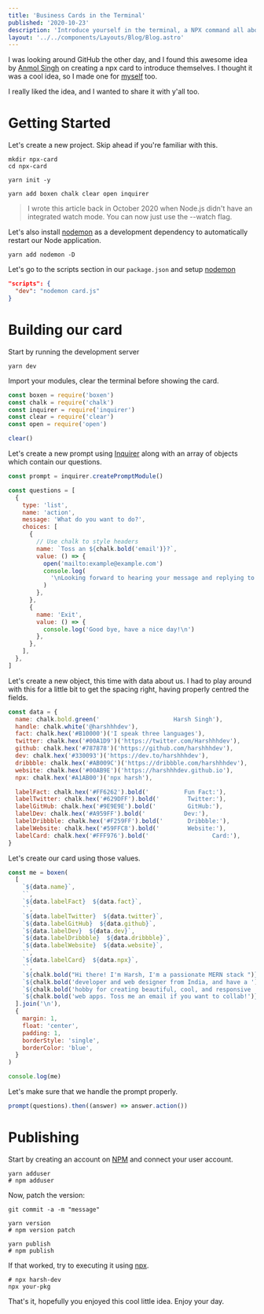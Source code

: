 ```yaml
---
title: 'Business Cards in the Terminal'
published: '2020-10-23'
description: 'Introduce yourself in the terminal, a NPX command all about you'
layout: '../../components/Layouts/Blog/Blog.astro'
---
```


I was looking around GitHub the other day, and I found this awesome idea by [Anmol Singh] on creating a npx card to introduce themselves. I thought it was a cool idea, so I made one for [myself] too.

I really liked the idea, and I wanted to share it with y'all too.

# Getting Started

Let's create a new project. Skip ahead if you're familiar with this.

```bash:terminal
mkdir npx-card
cd npx-card

yarn init -y

yarn add boxen chalk clear open inquirer
```

> I wrote this article back in October 2020 when Node.js didn't have an integrated watch mode. You can now just use the --watch flag.

Let's also install [nodemon] as a development dependency to automatically restart our Node application.

```bash:terminal
yarn add nodemon -D
```

Let's go to the scripts section in our `package.json` and setup [nodemon]

```json:package.json
"scripts": {
  "dev": "nodemon card.js"
}
```

# Building our card

Start by running the development server

```bash:terminal
yarn dev
```

Import your modules, clear the terminal before showing the card.

```js:card.js
const boxen = require('boxen')
const chalk = require('chalk')
const inquirer = require('inquirer')
const clear = require('clear')
const open = require('open')

clear()
```

Let's create a new prompt using [Inquirer](https://github.com/SBoudrias/Inquirer.js#readme) along with an array of objects which contain our questions.

```js:card.js
const prompt = inquirer.createPromptModule()

const questions = [
  {
    type: 'list',
    name: 'action',
    message: 'What do you want to do?',
    choices: [
      {
        // Use chalk to style headers
        name: `Toss an ${chalk.bold('email')}?`,
        value: () => {
          open('mailto:example@example.com')
          console.log(
            '\nLooking forward to hearing your message and replying to you!\n'
          )
        },
      },
      {
        name: 'Exit',
        value: () => {
          console.log('Good bye, have a nice day!\n')
        },
      },
    ],
  },
]
```

Let's create a new object, this time with data about us. I had to play around with this for a little bit to get the spacing right, having properly centred the fields.

```js:card.js
const data = {
  name: chalk.bold.green('                     Harsh Singh'),
  handle: chalk.white('@harshhhdev'),
  fact: chalk.hex('#B10000')('I speak three languages'),
  twitter: chalk.hex('#00A1D9')('https://twitter.com/Harshhhdev'),
  github: chalk.hex('#787878')('https://github.com/harshhhdev'),
  dev: chalk.hex('#330093')('https://dev.to/harshhhdev'),
  dribbble: chalk.hex('#AB009C')('https://dribbble.com/harshhhdev'),
  website: chalk.hex('#00AB9E')('https://harshhhdev.github.io'),
  npx: chalk.hex('#A1AB00')('npx harsh'),

  labelFact: chalk.hex('#FF6262').bold('          Fun Fact:'),
  labelTwitter: chalk.hex('#629DFF').bold('        Twitter:'),
  labelGitHub: chalk.hex('#9E9E9E').bold('         GitHub:'),
  labelDev: chalk.hex('#A959FF').bold('           Dev:'),
  labelDribbble: chalk.hex('#F259FF').bold('       Dribbble:'),
  labelWebsite: chalk.hex('#59FFC8').bold('        Website:'),
  labelCard: chalk.hex('#FFF976').bold('                  Card:'),
}
```

Let's create our card using those values.

```js:card.js
const me = boxen(
  [
    `${data.name}`,
    ``,
    `${data.labelFact}  ${data.fact}`,
    ``,
    `${data.labelTwitter}  ${data.twitter}`,
    `${data.labelGitHub}  ${data.github}`,
    `${data.labelDev}  ${data.dev}`,
    `${data.labelDribbble}  ${data.dribbble}`,
    `${data.labelWebsite}  ${data.website}`,
    ``,
    `${data.labelCard}  ${data.npx}`,
    ``,
    `${chalk.bold("Hi there! I'm Harsh, I'm a passionate MERN stack ")}`,
    `${chalk.bold('developer and web designer from India, and have a ')}`,
    `${chalk.bold('hobby for creating beautiful, cool, and responsive ')}`,
    `${chalk.bold('web apps. Toss me an email if you want to collab!')}`,
  ].join('\n'),
  {
    margin: 1,
    float: 'center',
    padding: 1,
    borderStyle: 'single',
    borderColor: 'blue',
  }
)

console.log(me)
```

Let's make sure that we handle the prompt properly.

```js:card.js
prompt(questions).then((answer) => answer.action())
```

# Publishing

Start by creating an account on [NPM](https://npmjs.com/) and connect your user account.

```bash:terminal
yarn adduser
# npm adduser
```

Now, patch the version:

```bash:terminal
git commit -a -m "message"

yarn version
# npm version patch

yarn publish
# npm publish
```

If that worked, try to executing it using [npx](https://www.npmjs.com/package/npx).

```bash:terminal
# npx harsh-dev
npx your-pkg
```

That's it, hopefully you enjoyed this cool little idea. Enjoy your day.

[anmol singh]: https://github.com/anmol098
[anmol's card]: https://github.com/anmol098/npx_card
[my card]: https://github.com/harshhhdev/npx-harsh
[repo]: https://github.com/anmol098/npx_card
[nodemon]: https://nodemon.io/
[myself]: https://github.com/harshhhdev
